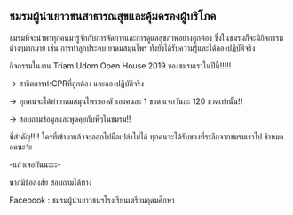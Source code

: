 
## ชมรมผู้นำเยาวชนสาธารณสุขและคุ้มครองผู้บริโภค

ชมรมที่จะนำพาทุกคนมารู้จักกับการจัดการและการดูแลสุขภาพอย่างถูกต้อง
ซึ่งในชมรมก็จะมีกิจกรรมต่างๆมากมาย เช่น การทำลูกประคบ ยาดมสมุนไพร
ทั้งยังได้รับความรู้และได้ลองปฏิบัติจริง

กิจกรรมในงาน Triam Udom Open House 2019 ของชมรมเราในปีนี้!!!!!

→ สาธิตการทำCPRที่ถูกต้อง และลองปฏิบัติจริง

→ ทุกคนจะได้ทำยาดมสมุนไพรของตัวเองคนละ 1 ขวด แจกวันละ 120 ขวดเท่านั้น!!

→ สอบถามข้อมูลและพูดคุยกับพี่ๆในชมรม!!

ที่สำคัญ!!!! ใครที่เข้ามาแล้วจะออกไปมือเปล่าไม่ได้
ทุกคนจะได้รับของที่ระลึกจากชมรมเราไป ช้าหมดอดนะจ้ะ

-แล้วเจอกันนะะะ-

หากมีข้อสงสัย สอบถามได้ทาง

Facebook : ชมรมผู้นำเยาวชนฯโรงเรียนเตรียมอุดมศึกษา

